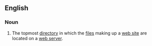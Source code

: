 ==English==

===Noun===
{{en-noun}}

# {{label|en|Internet}} The topmost [[directory]] in which the [[file]]s making up a [[web site]] are located on a [[web server]].